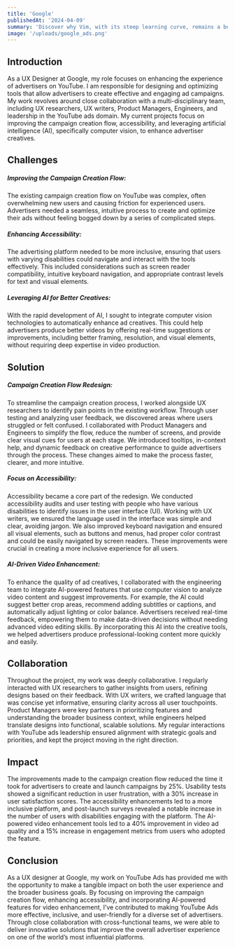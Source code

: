 ```yaml
---
title: 'Google'
publishedAt: '2024-04-09'
summary: 'Discover why Vim, with its steep learning curve, remains a beloved tool among developers for editing code efficiently and effectively.'
image: '/uploads/google_ads.png'
---
```

## Introduction

As a UX Designer at Google, my role focuses on enhancing the experience of advertisers on YouTube. I am responsible for designing and optimizing tools that allow advertisers to create effective and engaging ad campaigns. My work revolves around close collaboration with a multi-disciplinary team, including UX researchers, UX writers, Product Managers, Engineers, and leadership in the YouTube ads domain. My current projects focus on improving the campaign creation flow, accessibility, and leveraging artificial intelligence (AI), specifically computer vision, to enhance advertiser creatives.

## Challenges

##### Improving the Campaign Creation Flow:
The existing campaign creation flow on YouTube was complex, often overwhelming new users and causing friction for experienced users. Advertisers needed a seamless, intuitive process to create and optimize their ads without feeling bogged down by a series of complicated steps.

##### Enhancing Accessibility:
The advertising platform needed to be more inclusive, ensuring that users with varying disabilities could navigate and interact with the tools effectively. This included considerations such as screen reader compatibility, intuitive keyboard navigation, and appropriate contrast levels for text and visual elements.

##### Leveraging AI for Better Creatives:
With the rapid development of AI, I sought to integrate computer vision technologies to automatically enhance ad creatives. This could help advertisers produce better videos by offering real-time suggestions or improvements, including better framing, resolution, and visual elements, without requiring deep expertise in video production.

## Solution

##### Campaign Creation Flow Redesign:
To streamline the campaign creation process, I worked alongside UX researchers to identify pain points in the existing workflow. Through user testing and analyzing user feedback, we discovered areas where users struggled or felt confused. I collaborated with Product Managers and Engineers to simplify the flow, reduce the number of screens, and provide clear visual cues for users at each stage. We introduced tooltips, in-context help, and dynamic feedback on creative performance to guide advertisers through the process. These changes aimed to make the process faster, clearer, and more intuitive.

##### Focus on Accessibility:
Accessibility became a core part of the redesign. We conducted accessibility audits and user testing with people who have various disabilities to identify issues in the user interface (UI). Working with UX writers, we ensured the language used in the interface was simple and clear, avoiding jargon. We also improved keyboard navigation and ensured all visual elements, such as buttons and menus, had proper color contrast and could be easily navigated by screen readers. These improvements were crucial in creating a more inclusive experience for all users.

##### AI-Driven Video Enhancement:
To enhance the quality of ad creatives, I collaborated with the engineering team to integrate AI-powered features that use computer vision to analyze video content and suggest improvements. For example, the AI could suggest better crop areas, recommend adding subtitles or captions, and automatically adjust lighting or color balance. Advertisers received real-time feedback, empowering them to make data-driven decisions without needing advanced video editing skills. By incorporating this AI into the creative tools, we helped advertisers produce professional-looking content more quickly and easily.

## Collaboration

Throughout the project, my work was deeply collaborative. I regularly interacted with UX researchers to gather insights from users, refining designs based on their feedback. With UX writers, we crafted language that was concise yet informative, ensuring clarity across all user touchpoints. Product Managers were key partners in prioritizing features and understanding the broader business context, while engineers helped translate designs into functional, scalable solutions. My regular interactions with YouTube ads leadership ensured alignment with strategic goals and priorities, and kept the project moving in the right direction.

## Impact

The improvements made to the campaign creation flow reduced the time it took for advertisers to create and launch campaigns by 25%. Usability tests showed a significant reduction in user frustration, with a 30% increase in user satisfaction scores. The accessibility enhancements led to a more inclusive platform, and post-launch surveys revealed a notable increase in the number of users with disabilities engaging with the platform. The AI-powered video enhancement tools led to a 40% improvement in video ad quality and a 15% increase in engagement metrics from users who adopted the feature.

## Conclusion

As a UX designer at Google, my work on YouTube Ads has provided me with the opportunity to make a tangible impact on both the user experience and the broader business goals. By focusing on improving the campaign creation flow, enhancing accessibility, and incorporating AI-powered features for video enhancement, I’ve contributed to making YouTube Ads more effective, inclusive, and user-friendly for a diverse set of advertisers. Through close collaboration with cross-functional teams, we were able to deliver innovative solutions that improve the overall advertiser experience on one of the world’s most influential platforms.